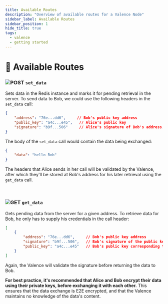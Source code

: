 ```yaml
---
title: Available Routes
description: "Overview of available routes for a Valence Node"
sidebar_label: Available Routes
sidebar_position: 1
hide_title: true
tags:
  - valence
  - getting started
---
```


# 🔌 Available Routes

### **<img src="https://img.shields.io/badge/POST-07BEB8" alt="POST"/> `set_data`**
Sets data in the Redis instance and marks it for pending retrieval in the server. To send data to Bob, we could use the following headers in the `set_data` call:

```json
{
    "address": "76e...dd6",     // Bob's public key address
    "public_key": "a4c...e45",   // Alice's public key
    "signature": "b9f...506"     // Alice's signature of Bob's address, using his public key
}
```

The body of the `set_data` call would contain the data being exchanged:

```json
{
    "data": "hello Bob"
}
```

The headers that Alice sends in her call will be validated by the Valence, after which they'll be stored at Bob's address for his later retrieval using the `get_data` call.

<br/>

### **<img src="https://img.shields.io/badge/GET-2176FF" alt="GET"/> `get_data`**
Gets pending data from the server for a given address. To retrieve data for Bob, he only has to supply his credentials in the call header:

```json
[
    {
        "address": "76e...dd6",     // Bob's public key address
        "signature": "b9f...506",   // Bob's signature of the public key
        "public_key": "a4c...e45"   // Bob's public key corresponding to his address
    }
]
```

Again, the Valence will validate the signature before returning the data to Bob.

**For best practice, it's recommended that Alice and Bob encrypt their data using their private keys, before exchanging it with each other.** This ensures that the data exchange is E2E encrypted, and that the Valence maintains no knowledge of the data's content.
